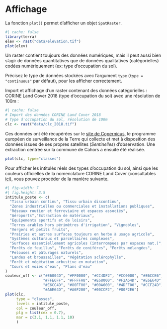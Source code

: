 # Affichage 


La fonction `plot()` permet d'afficher un objet `SpatRaster`.

```r
#| cache: false
library(terra)
elev <- rast("data/elevation.tif") 
plot(elev)
```


Un raster contient toujours des données numériques, mais il peut aussi bien s'agir de données quantitatives que de données qualitatives (catégorielles) codées numériquement (ex: type d'occupation du sol).

Précisez le type de données stockées avec l'argument `type` (`type = "continuous"` par défaut), pour les afficher correctement.

Import et affichage d'un raster contenant des données catégorielles : CORINE Land Cover 2018 (type d'occupation du sol) avec une résolution de 100m : 

```r
#| cache: false
# Import des données CORINE Land Cover 2018 
# Type d'occupation du sol, résolution de 100m
clc <- rast("data/clc_2018.tif")
```

Ces données ont été récupérées sur le [site de Copernicus](https://land.copernicus.eu/pan-european/corine-land-cover/clc2018?tab=download), le programme européen de surveillance de la Terre qui collecte et met à disposition des données issues de ses propres satellites (*Sentinelles*) d'observation. Une extraction centrée sur la commune de Cahors a ensuite été réalisée.

```r
plot(clc, type="classes")
```

Pour afficher les intitulés réels des types d'occupation du sol, ainsi que les couleurs officielles de la nomenclature CORINE Land Cover (consultables [ici](https://www.statistiques.developpement-durable.gouv.fr/corine-land-cover-0)), vous pouvez procéder de la manière suivante.

```r
#| fig-width: 7
#| fig.height: 3.5
intitule_poste <- c(
  "Tissu urbain continu", "Tissu urbain discontinu",
  "Zones industrielles ou commerciales et installations publiques",
  "Réseaux routier et ferroviaire et espaces associés", 
  "Aéroports","Extraction de matériaux", 
  "Equipements sportifs et de loisirs", 
  "Terres arables hors périmètres d'irrigation", "Vignobles", 
  "Vergers et petits fruits", 
  "Prairies et autres surfaces toujours en herbe à usage agricole", 
  "Systèmes culturaux et parcellaires complexes", 
  "Surfaces essentiellement agricoles (interrompues par espaces nat.)", 
  "Forêts de feuillus", "Forêts de conifères", "Forêts mélangées",
  "Pelouses et pâturages naturels", 
  "Landes et broussailles", "Végétation sclérophylle", 
  "Forêt et végétation arbustive en mutation", 
  "Cours et voies d'eau", "Plans d'eau"
)
couleur_off <- c("#E6004D", "#FF0000", "#CC4DF2", "#CC0000", "#E6CCE6", "#A600CC", 
                 "#FFE6FF", "#FFFFA8", "#E68000", "#F2A64D", "#E6E64D", "#FFE64D", 
                 "#E6CC4D", "#80FF00", "#00A600", "#4DFF00", "#CCF24D", "#A6FF80", 
                 "#A6E64D", "#A6F200", "#00CCF2", "#80F2E6")
plot(clc, 
     type = "classes", 
     levels = intitule_poste,
     col = couleur_off, 
     plg = list(cex = 0.7),
     mar = c(3.1, 1.1, 1.1, 10)
     )

```

